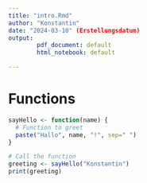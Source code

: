 ```yaml
---
title: "intro.Rmd" 
author: "Konstantin"
date: "2024-03-10" (Erstellungsdatum)
output: 
        pdf_document: default
        html_notebook: default

---
```

# Functions 

```r

sayHello <- function(name) {
  # Function to greet
  paste("Hallo", name, "!", sep=" ")
}

```
```r
# Call the function
greeting <- sayHello("Konstantin")
print(greeting)
```

